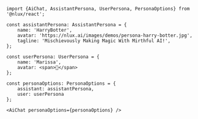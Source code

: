 ```tsx
import {AiChat, AssistantPersona, UserPersona, PersonaOptions} from '@nlux/react';

const assistantPersona: AssistantPersona = {
    name: 'HarryBotter',
    avatar: 'https://nlux.ai/images/demos/persona-harry-botter.jpg',
    tagline: 'Mischievously Making Magic With Mirthful AI!',
};

const userPersona: UserPersona = {
    name: 'Marissa',
    avatar: <span>👩</span>
};

const personaOptions: PersonaOptions = {
    assistant: assistantPersona,
    user: userPersona
};

<AiChat personaOptions={personaOptions} />
```